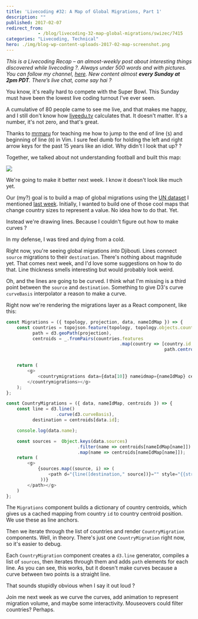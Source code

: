 ```yaml
---
title: 'Livecoding #32: A Map of Global Migrations, Part 1'
description: ""
published: 2017-02-07
redirect_from: 
            - /blog/livecoding-32-map-global-migrations/swizec/7415
categories: "Livecoding, Technical"
hero: ./img/blog-wp-content-uploads-2017-02-map-screenshot.png
---
```

_This is a Livecoding Recap – an almost-weekly post about interesting things discovered while livecoding ?. Always under 500 words and with pictures. You can follow my channel, [here](https://liveedu.tv/swizec). New content almost **every Sunday at 2pm PDT**. There’s live chat, come say hai ?_

You know, it&#x27;s really hard to compete with the Super Bowl. This Sunday must have been the lowest live coding turnout I&#x27;ve ever seen.

A cumulative of 80 people came to see me live, and that makes me happy, and I still don&#x27;t know how [liveedu.tv](https://www.liveedu.tv/swizec/) calculates that. It doesn&#x27;t matter. It&#x27;s a number, it&#x27;s not zero, and that&#x27;s great.

Thanks to [mrmaru](https://www.liveedu.tv/mrmaru/) for teaching me how to jump to the end of line (`$`) and beginning of line (`0`) in Vim. I sure feel dumb for holding the left and right arrow keys for the past 15 years like an idiot. Why didn&#x27;t I look that up? ?

Together, we talked about not understanding football and built this map:

![](./img/blog-wp-content-uploads-2017-02-map-screenshot.png)

We&#x27;re going to make it better next week. I know it doesn&#x27;t look like much yet.

Our (my?) goal is to build a map of global migrations using the [UN dataset](https://github.com/curran/data/blob/gh-pages/un/migration/README.md) I mentioned [last week](https://swizec.com/blog/livecoding-31-datasets-hard/swizec/7403). Initially, I wanted to build one of those cool maps that change country sizes to represent a value. No idea how to do that. Yet.

Instead we&#x27;re drawing lines. Because I couldn&#x27;t figure out how to make curves ?

In my defense, I was tired and dying from a cold.

Right now, you&#x27;re seeing global migrations _into_ Djibouti. Lines connect `source` migrations to their `destination`. There&#x27;s nothing about magnitude yet. That comes next week, and I&#x27;d love some suggestions on how to do that. Line thickness smells interesting but would probably look weird.

Oh, and the lines are going to be curved. I think what I&#x27;m missing is a third point between the `source` and `destination`. Something to give D3&#x27;s curve `curveBasis` interpolator a reason to make a curve.

Right now we&#x27;re rendering the migrations layer as a React component, like this:

```javascript
const Migrations = ({ topology, projection, data, nameIdMap }) => {
    const countries = topojson.feature(topology, topology.objects.countries),
          path = d3.geoPath(projection),
          centroids = _.fromPairs(countries.features
                                           .map(country => [country.id,
                                                            path.centroid(country)]));


    return (
        <g>
            <countrymigrations data={data[10]} nameidmap={nameIdMap} centroids={centroids}>
        </countrymigrations></g>
    );
};

const CountryMigrations = ({ data, nameIdMap, centroids }) => {
    const line = d3.line()
                   .curve(d3.curveBasis),
          destination = centroids[data.id];

    console.log(data.name);

    const sources =  Object.keys(data.sources)
                           .filter(name => centroids[nameIdMap[name]])
                           .map(name => centroids[nameIdMap[name]]);
    return (
        <g>
            {sources.map((source, i) => (
                <path d="{line([destination," source])}="" style="{{stroke:" 'black',="" strokewidth:="" '1px'}}="" key={`${data.id}-${i}`}>
             ))}
        </path></g>
    )
};
```

The `Migrations` component builds a dictionary of country centroids, which gives us a cached mapping from country `id` to country centroid position. We use these as line anchors.

Then we iterate through the list of countries and render `CountryMigration` components. Well, in theory. There&#x27;s just one `CountryMigration` right now, so it&#x27;s easier to debug.

Each `CountryMigration` component creates a `d3.line` generator, compiles a list of `sources`, then iterates through them and adds `path` elements for each line. As you can see, this works, but it doesn&#x27;t make curves because a curve between two points is a straight line.

That sounds stupidly obvious when I say it out loud ?

Join me next week as we curve the curves, add animation to represent migration volume, and maybe some interactivity. Mouseovers could filter countries? Perhaps.
